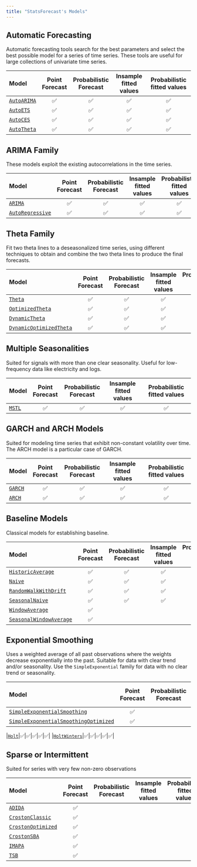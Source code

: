 ```yaml
---
title: "StatsForecast's Models"
---
```



## Automatic Forecasting
Automatic forecasting tools search for the best parameters and select the best possible model for a series of time series. These tools are useful for large collections of univariate time series.

|Model | Point Forecast | Probabilistic Forecast | Insample fitted values | Probabilistic fitted values |
|:------|:-------------:|:----------------------:|:---------------------:|:----------------------------:|
|[`AutoARIMA`](../../models#class-autoarima)|✅|✅|✅|✅|✅|
|[`AutoETS`](../../models#class-autoets)|✅|✅|✅|✅|✅|
|[`AutoCES`](../../models#class-autoces)|✅|✅|✅|✅||
|[`AutoTheta`](../../models#class-autotheta)|✅|✅|✅|✅|✅|


## ARIMA Family
These models exploit the existing autocorrelations in the time series.

|Model | Point Forecast | Probabilistic Forecast | Insample fitted values | Probabilistic fitted values |
|:------|:-------------:|:----------------------:|:---------------------:|:----------------------------:|
|[`ARIMA`](../../models#class-arima)|✅|✅|✅|✅|✅|
|[`AutoRegressive`](../../models#class-autoregressive)|✅|✅|✅|✅|✅|


## Theta Family
Fit two theta lines to a deseasonalized time series, using different techniques to obtain and combine the two theta lines to produce the final forecasts.

|Model | Point Forecast | Probabilistic Forecast | Insample fitted values | Probabilistic fitted values |
|:------|:-------------:|:----------------------:|:---------------------:|:----------------------------:|
|[`Theta`](../../models#class-theta)|✅|✅|✅|✅|✅|
|[`OptimizedTheta`](../../models#class-optimizedtheta)|✅|✅|✅|✅|✅|
|[`DynamicTheta`](../../models#class-dynamictheta)|✅|✅|✅|✅|✅|
|[`DynamicOptimizedTheta`](../../models#class-dynamicoptimizedtheta)|✅|✅|✅|✅|✅|


## Multiple Seasonalities
Suited for signals with more than one clear seasonality. Useful for low-frequency data like electricity and logs.

|Model | Point Forecast | Probabilistic Forecast | Insample fitted values | Probabilistic fitted values |
|:------|:-------------:|:----------------------:|:---------------------:|:----------------------------:|
|[`MSTL`](../../models#class-mstl)|✅|✅|✅|✅|✅|


## GARCH and ARCH Models
Suited for modeling time series that exhibit non-constant volatility over time. The ARCH model is a particular case of GARCH. 

|Model | Point Forecast | Probabilistic Forecast | Insample fitted values | Probabilistic fitted values |
|:------|:-------------:|:----------------------:|:---------------------:|:----------------------------:|
|[`GARCH`](../../models#class-garch)|✅|✅|✅|✅|✅|
|[`ARCH`](../../models#class-arch)|✅|✅|✅|✅|✅|


## Baseline Models
Classical models for establishing baseline.

|Model | Point Forecast | Probabilistic Forecast | Insample fitted values | Probabilistic fitted values |
|:------|:-------------:|:----------------------:|:---------------------:|:----------------------------:|
|[`HistoricAverage`](../../models#class-historicaverage)|✅|✅|✅|✅|✅|
|[`Naive`](../../models#class-naive)|✅|✅|✅|✅|✅|
|[`RandomWalkWithDrift`](../../models#class-randomwalkwithdrift)|✅|✅|✅|✅|✅|
|[`SeasonalNaive`](../../models#class-seasonalnaive)|✅|✅|✅|✅|✅|
|[`WindowAverage`](../../models#class-windowaverage)|✅|||||
|[`SeasonalWindowAverage`](../../models#class-seasonalwindowaverage)|✅|||||


## Exponential Smoothing
Uses a weighted average of all past observations where the weights decrease exponentially into the past. Suitable for data with clear trend and/or seasonality. Use the `SimpleExponential` family for data with no clear trend or seasonality.

|Model | Point Forecast | Probabilistic Forecast | Insample fitted values | Probabilistic fitted values |
|:------|:-------------:|:----------------------:|:---------------------:|:----------------------------:|
|[`SimpleExponentialSmoothing`](../../models#class-simpleexponentialsmoothing)|✅|||||
|[`SimpleExponentialSmoothingOptimized`](../../models#class-simpleexponentialsmoothingoptimized)|✅|||||

|[`Holt`](../../models#class-holt)|✅|✅|✅|✅|✅|
|[`HoltWinters`](../../models#class-holtwinters)|✅|✅|✅|✅|✅|


## Sparse or Intermittent 
Suited for series with very few non-zero observations

|Model | Point Forecast | Probabilistic Forecast | Insample fitted values | Probabilistic fitted values |
|:------|:-------------:|:----------------------:|:---------------------:|:----------------------------:|
|[`ADIDA`](../../models#class-adida)|✅|||||
|[`CrostonClassic`](../../models#class-crostonclassic)|✅|||||
|[`CrostonOptimized`](../../models#class-crostonoptimized)|✅|||||
|[`CrostonSBA`](../../models#class-crostonsba)|✅|||||
|[`IMAPA`](../../models#class-imapa)|✅|||||
|[`TSB`](../../models#class-tsb)|✅|||||



